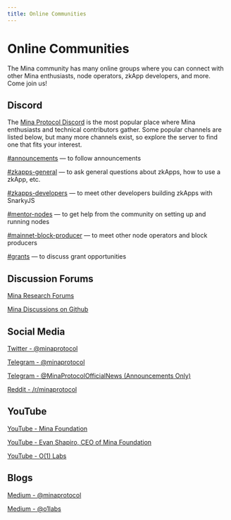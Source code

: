 ```yaml
---
title: Online Communities
---
```


# Online Communities

The Mina community has many online groups where you can connect with other Mina enthusiasts, node operators, zkApp developers, and more. Come join us!

## Discord

The [Mina Protocol Discord](https://discord.com/invite/RDQc43H) is the most popular place where Mina enthusiasts and technical contributors gather. Some popular channels are listed below, but many more channels exist, so explore the server to find one that fits your interest.

[#announcements](https://discord.gg/SajhwUv7) — to follow announcements

[#zkapps-general](https://discord.gg/SajhwUv7) — to ask general questions about zkApps, how to use a zkApp, etc.

[#zkapps-developers](https://discord.gg/KaNHWuhR) — to meet other developers building zkApps with SnarkyJS

[#mentor-nodes](https://discord.gg/WUrpUqUH) — to get help from the community on setting up and running nodes

[#mainnet-block-producer](https://discord.gg/Dx9exFSm) — to meet other node operators and block producers

[#grants](https://discord.gg/Dx9exFSm) — to discuss grant opportunities

## Discussion Forums

[Mina Research Forums](https://forums.minaprotocol.com/)

[Mina Discussions on Github](https://github.com/MinaProtocol/mina/discussions)

## Social Media

[Twitter - @minaprotocol](https://twitter.com/minaprotocol)

[Telegram - @minaprotocol](https://t.me/minaprotocol)

[Telegram - @MinaProtocolOfficialNews (Announcements Only)](https://t.me/MinaProtocolOfficialNews)

[Reddit - /r/minaprotocol](https://www.reddit.com/r/MinaProtocol/)

## YouTube

[YouTube - Mina Foundation](https://www.youtube.com/c/minaprotocol)

[YouTube - Evan Shapiro, CEO of Mina Foundation](https://www.youtube.com/channel/UCZebnzqd__m_lHP_d5qgsoQ)

[YouTube - O(1) Labs](https://www.youtube.com/channel/UCrT2KUIIrDPJk8leVu7GYdQ)

## Blogs

[Medium - @minaprotocol](https://medium.com/@minaprotocol)

[Medium - @o1labs](https://blog.o1labs.org/)
